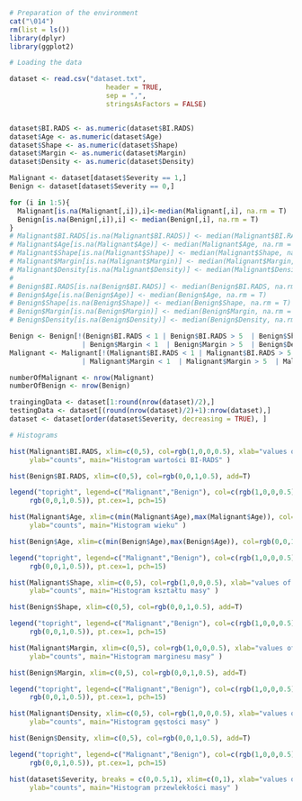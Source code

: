 ```r
# Preparation of the environment
cat("\014")
rm(list = ls())
library(dplyr)
library(ggplot2)

```


```r
# Loading the data

dataset <- read.csv("dataset.txt", 
                        header = TRUE, 
                        sep = ",",
                        stringsAsFactors = FALSE)


dataset$BI.RADS <- as.numeric(dataset$BI.RADS)
dataset$Age <- as.numeric(dataset$Age)
dataset$Shape <- as.numeric(dataset$Shape)
dataset$Margin <- as.numeric(dataset$Margin)
dataset$Density <- as.numeric(dataset$Density)

Malignant <- dataset[dataset$Severity == 1,]
Benign <- dataset[dataset$Severity == 0,]

for (i in 1:5){
  Malignant[is.na(Malignant[,i]),i]<-median(Malignant[,i], na.rm = T)
  Benign[is.na(Benign[,i]),i] <- median(Benign[,i], na.rm = T)
}
# Malignant$BI.RADS[is.na(Malignant$BI.RADS)] <- median(Malignant$BI.RADS, na.rm = T)
# Malignant$Age[is.na(Malignant$Age)] <- median(Malignant$Age, na.rm = T)
# Malignant$Shape[is.na(Malignant$Shape)] <- median(Malignant$Shape, na.rm = T)
# Malignant$Margin[is.na(Malignant$Margin)] <- median(Malignant$Margin, na.rm = T)
# Malignant$Density[is.na(Malignant$Density)] <- median(Malignant$Density, na.rm = T)
# 
# Benign$BI.RADS[is.na(Benign$BI.RADS)] <- median(Benign$BI.RADS, na.rm = T)
# Benign$Age[is.na(Benign$Age)] <- median(Benign$Age, na.rm = T)
# Benign$Shape[is.na(Benign$Shape)] <- median(Benign$Shape, na.rm = T)
# Benign$Margin[is.na(Benign$Margin)] <- median(Benign$Margin, na.rm = T)
# Benign$Density[is.na(Benign$Density)] <- median(Benign$Density, na.rm = T)

Benign <- Benign[!(Benign$BI.RADS < 1 | Benign$BI.RADS > 5  | Benign$Shape < 1  | Benign$Shape > 4
                  | Benign$Margin < 1  | Benign$Margin > 5  | Benign$Density < 1  | Benign$Density > 4),]
Malignant <- Malignant[!(Malignant$BI.RADS < 1 | Malignant$BI.RADS > 5  | Malignant$Shape < 1  | Malignant$Shape > 4
                  | Malignant$Margin < 1  | Malignant$Margin > 5  | Malignant$Density < 1  | Malignant$Density > 4),]

numberOfMalignant <- nrow(Malignant)
numberOfBenign <- nrow(Benign)

traingingData <- dataset[1:round(nrow(dataset)/2),]
testingData <- dataset[(round(nrow(dataset)/2)+1):nrow(dataset),]
dataset <- dataset[order(dataset$Severity, decreasing = TRUE), ]

```



```r
# Histograms

hist(Malignant$BI.RADS, xlim=c(0,5), col=rgb(1,0,0,0.5), xlab="values of BI-RADS, from 1 to 5", 
     ylab="counts", main="Histogram wartości BI-RADS" )

hist(Benign$BI.RADS, xlim=c(0,5), col=rgb(0,0,1,0.5), add=T)

legend("topright", legend=c("Malignant","Benign"), col=c(rgb(1,0,0,0.5), 
     rgb(0,0,1,0.5)), pt.cex=1, pch=15)

hist(Malignant$Age, xlim=c(min(Malignant$Age),max(Malignant$Age)), col=rgb(1,0,0,0.5), xlab="values of Age", 
     ylab="counts", main="Histogram wieku" )

hist(Benign$Age, xlim=c(min(Benign$Age),max(Benign$Age)), col=rgb(0,0,1,0.5), add=T)

legend("topright", legend=c("Malignant","Benign"), col=c(rgb(1,0,0,0.5), 
     rgb(0,0,1,0.5)), pt.cex=1, pch=15)

hist(Malignant$Shape, xlim=c(0,5), col=rgb(1,0,0,0.5), xlab="values of Shape, from 1 to 5", 
     ylab="counts", main="Histogram kształtu masy" )

hist(Benign$Shape, xlim=c(0,5), col=rgb(0,0,1,0.5), add=T)

legend("topright", legend=c("Malignant","Benign"), col=c(rgb(1,0,0,0.5), 
     rgb(0,0,1,0.5)), pt.cex=1, pch=15)

hist(Malignant$Margin, xlim=c(0,5), col=rgb(1,0,0,0.5), xlab="values of Margin, from 1 to 5", 
     ylab="counts", main="Histogram marginesu masy" )

hist(Benign$Margin, xlim=c(0,5), col=rgb(0,0,1,0.5), add=T)

legend("topright", legend=c("Malignant","Benign"), col=c(rgb(1,0,0,0.5), 
     rgb(0,0,1,0.5)), pt.cex=1, pch=15)

hist(Malignant$Density, xlim=c(0,5), col=rgb(1,0,0,0.5), xlab="values of Density, from 1 to 5", 
     ylab="counts", main="Histogram gęstości masy" )

hist(Benign$Density, xlim=c(0,5), col=rgb(0,0,1,0.5), add=T)

legend("topright", legend=c("Malignant","Benign"), col=c(rgb(1,0,0,0.5), 
     rgb(0,0,1,0.5)), pt.cex=1, pch=15)

hist(dataset$Severity, breaks = c(0,0.5,1), xlim=c(0,1), xlab="values of Severity, from 0 to 1", 
     ylab="counts", main="Histogram przewlekłości masy" )
```

